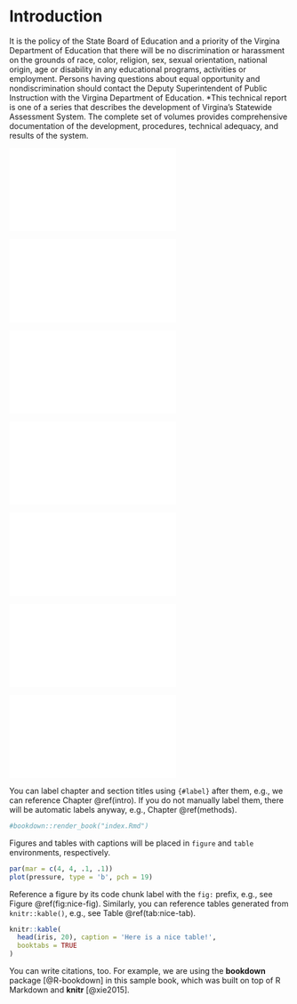 # Introduction {#intro}
It is the policy of the State Board of Education and a priority of the Virgina
Department of Education that there will be no discrimination or harassment on
the grounds of race, color, religion, sex, sexual orientation, national origin,
age or disability in any educational programs, activities or employment. Persons
having questions about equal opportunity and nondiscrimination should contact
the Deputy Superintendent of Public Instruction with the Virgina Department of
Education.
*This technical report is one of a series that describes the development of
Virgina's Statewide Assessment System. The complete set of volumes provides
comprehensive documentation of the development, procedures, technical adequacy,
and results of the system.

\newpage
![](figures/peer_rev/Critical_Elements_Reference_Tables.pdf)

\newpage
![](figures/peer_rev/PeerReview1.pdf)

\newpage
![](figures/peer_rev/PeerReview2.pdf)

\newpage
![](figures/peer_rev/PeerReview3.pdf)

\newpage
![](figures/peer_rev/PeerReview4.pdf)

\newpage
![](figures/peer_rev/PeerReview5.pdf)

\newpage
![](figures/peer_rev/PeerReview6.pdf)


You can label chapter and section titles using `{#label}` after them, e.g., we can reference Chapter \@ref(intro). If you do not manually label them, there will be automatic labels anyway, e.g., Chapter \@ref(methods).
```r
#bookdown::render_book("index.Rmd")
```

Figures and tables with captions will be placed in `figure` and `table` environments, respectively.

```r
par(mar = c(4, 4, .1, .1))
plot(pressure, type = 'b', pch = 19)
```

Reference a figure by its code chunk label with the `fig:` prefix, e.g., see Figure \@ref(fig:nice-fig). Similarly, you can reference tables generated from `knitr::kable()`, e.g., see Table \@ref(tab:nice-tab).

```r
knitr::kable(
  head(iris, 20), caption = 'Here is a nice table!',
  booktabs = TRUE
)
```

You can write citations, too. For example, we are using the **bookdown** package [@R-bookdown] in this sample book, which was built on top of R Markdown and **knitr** [@xie2015].


